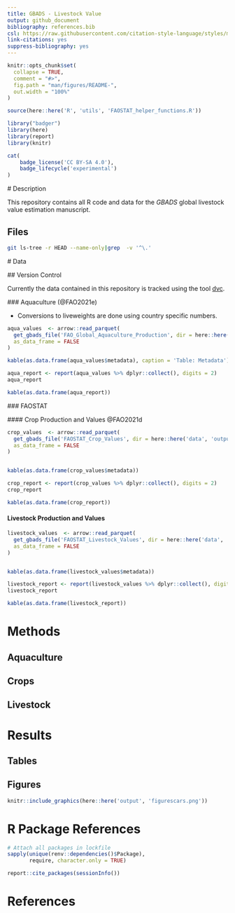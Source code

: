 ```yaml
---
title: GBADS - Livestock Value 
output: github_document
bibliography: references.bib
csl: https://raw.githubusercontent.com/citation-style-language/styles/master/chicago-fullnote-bibliography.csl
link-citations: yes
suppress-bibliography: yes
---
```


<!-- README.md is generated from README.Rmd. Please edit that file -->

```r
knitr::opts_chunk$set(
  collapse = TRUE,
  comment = "#>",
  fig.path = "man/figures/README-",
  out.width = "100%"
)

source(here::here('R', 'utils', 'FAOSTAT_helper_functions.R'))
```

```r
library("badger")
library(here)
library(report)
library(knitr)
``` 

```r
cat(
    badge_license('CC BY-SA 4.0'), 
	badge_lifecycle('experimental')
)
```



 # Description
 
 This repository contains all R code and data for the *GBADS* global livestock 
 value estimation manuscript. 

## Files 
```bash
git ls-tree -r HEAD --name-only|grep  -v '^\.'
```
 
 
 
 # Data 
 
 ## Version Control 
 
 Currently the data contained in this repository is tracked using the 
 tool [dvc](https://dvc.org/). 
 
 ### Aquaculture (@FAO2021e)
 
 * Conversions to liveweights are done using country specific numbers. 
 
 
```r
aqua_values  <- arrow::read_parquet(
  get_gbads_file('FAO_Global_Aquaculture_Production', dir = here::here('data', 'output', 'FAO')), 
  as_data_frame = FALSE
)

kable(as.data.frame(aqua_values$metadata), caption = 'Table: Metadata')
```

```r
aqua_report <- report(aqua_values %>% dplyr::collect(), digits = 2)
aqua_report
```

```r
kable(as.data.frame(aqua_report))
```
 

 
 
 ### FAOSTAT 
 
 
 #### Crop Production and Values @FAO2021d
 
```r
crop_values  <- arrow::read_parquet(
  get_gbads_file('FAOSTAT_Crop_Values', dir = here::here('data', 'output', 'FAOSTAT')), 
  as_data_frame = FALSE
)


kable(as.data.frame(crop_values$metadata))
```

```r
crop_report <- report(crop_values %>% dplyr::collect(), digits = 2)
crop_report
```

```r
kable(as.data.frame(crop_report))
```

#### Livestock Production and Values  

```r
livestock_values  <- arrow::read_parquet(
  get_gbads_file('FAOSTAT_Livestock_Values', dir = here::here('data', 'output', 'FAOSTAT')), 
  as_data_frame = FALSE
)


kable(as.data.frame(livestock_values$metadata))
```

```r
livestock_report <- report(livestock_values %>% dplyr::collect(), digits = 2)
livestock_report
```

```r
kable(as.data.frame(livestock_report))
```

 
# Methods
 
## Aquaculture
 
## Crops 
 
 
## Livestock 
 
 
# Results
 
 <!--- Add automated results to this section --->
 
## Tables  


## Figures  


```r
knitr::include_graphics(here::here('output', 'figurescars.png'))
```




# R Package References

```r
# Attach all packages in lockfile
sapply(unique(renv::dependencies()$Package), 
       require, character.only = TRUE)
```


```r
report::cite_packages(sessionInfo())
```


 
# References

<div id="refs"></div>
